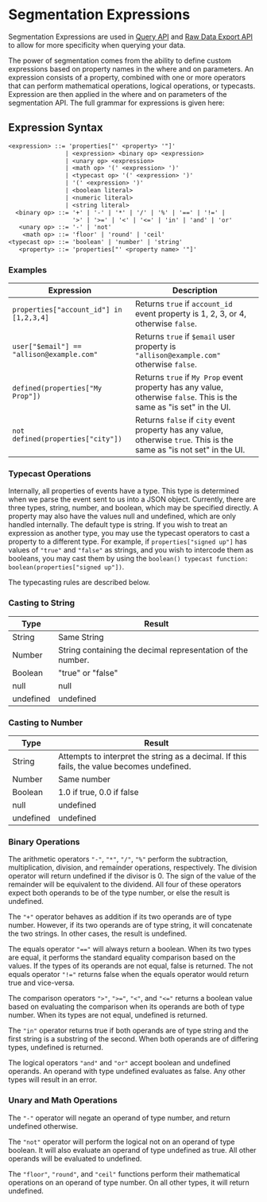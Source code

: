 
# Segmentation Expressions
Segmentation Expressions are used in [Query API](/reference/other-bits/query-api) and [Raw Data Export API](/reference/export/events) to allow for more specificity when querying your data.

The power of segmentation comes from the ability to define custom expressions based on property names in the where and on parameters. An expression consists of a property, combined with one or more operators that can perform mathematical operations, logical operations, or typecasts. Expression are then applied in the where and on parameters of the segmentation API. The full grammar for expressions is given here:

## Expression Syntax
```txt
<expression> ::= 'properties["' <property> '"]'
                | <expression> <binary op> <expression>
                | <unary op> <expression>
                | <math op> '(' <expression> ')'
                | <typecast op> '(' <expression> ')'
                | '(' <expression> ')'
                | <boolean literal>
                | <numeric literal>
                | <string literal>
  <binary op> ::= '+' | '-' | '*' | '/' | '%' | '==' | '!=' |
                  '>' | '>=' | '<' | '<=' | 'in' | 'and' | 'or'
   <unary op> ::= '-' | 'not'
    <math op> ::= 'floor' | 'round' | 'ceil'
<typecast op> ::= 'boolean' | 'number' | 'string'
   <property> ::= 'properties["' <property name> '"]'
```

### Examples
| Expression                                | Description |
| ----------------------------------------- | ----------------------------- |
| `properties["account_id"] in [1,2,3,4]`   | Returns `true` if `account_id` event property is 1, 2, 3, or 4, otherwise `false`. |
| `user["$email"] == "allison@example.com"` | Returns `true` if `$email` user property is `"allison@example.com"` otherwise `false`. |
| `defined(properties["My Prop"])`          | Returns `true` if `My Prop` event property has any value, otherwise `false`. This is the same as "is set" in the UI. |
| `not defined(properties["city"])`         | Returns `false` if `city` event property has any value, otherwise `true`. This is the same as "is not set" in the UI. |

### Typecast Operations
Internally, all properties of events have a type. This type is determined when we parse the event sent to us into a JSON object. Currently, there are three types, string, number, and boolean, which may be specified directly. A property may also have the values null and undefined, which are only handled internally. The default type is string. If you wish to treat an expression as another type, you may use the typecast operators to cast a property to a different type. For example, if `properties["signed up"]` has values of `"true"` and `"false"` as strings, and you wish to intercode them as booleans, you may cast them by using the `boolean() typecast function: boolean(properties["signed up"])`.

The typecasting rules are described below.

### Casting to String

| Type      | Result      |
| --------- | ----------- |
| String    | Same String |
| Number    | String containing the decimal representation of the number. |
| Boolean   | "true" or "false" |
| null      | null |
| undefined | undefined |


### Casting to Number

| Type      | Result      |
| --------- | ----------- |
| String    | Attempts to interpret the string as a decimal. If this fails, the value becomes undefined. |
| Number    | Same number |
| Boolean   | 1.0 if true, 0.0 if false |
| null      | undefined |
| undefined | undefined |

### Binary Operations
The arithmetic operators `"-"`, `"*"`, `"/"`, `"%"` perform the subtraction, multiplication, division, and remainder operations, respectively. The division operator will return undefined if the divisor is 0. The sign of the value of the remainder will be equivalent to the dividend. All four of these operators expect both operands to be of the type number, or else the result is undefined.

The `"+"` operator behaves as addition if its two operands are of type number. However, if its two operands are of type string, it will concatenate the two strings. In other cases, the result is undefined.

The equals operator `"=="` will always return a boolean. When its two types are equal, it performs the standard equality comparison based on the values. If the types of its operands are not equal, false is returned. The not equals operator `"!="` returns false when the equals operator would return true and vice-versa.

The comparison operators `">"`, `">="`, `"<"`, and `"<="` returns a boolean value based on evaluating the comparison when its operands are both of type number. When its types are not equal, undefined is returned.

The `"in"` operator returns true if both operands are of type string and the first string is a substring of the second. When both operands are of differing types, undefined is returned.

The logical operators `"and"` and `"or"` accept boolean and undefined operands. An operand with type undefined evaluates as false. Any other types will result in an error.


### Unary and Math Operations
The `"-"` operator will negate an operand of type number, and return undefined otherwise.

The `"not"` operator will perform the logical not on an operand of type boolean. It will also evaluate an operand of type undefined as true. All other operands will be evaluated to undefined.

The `"floor"`, `"round"`, and `"ceil"` functions perform their mathematical operations on an operand of type number. On all other types, it will return undefined.

